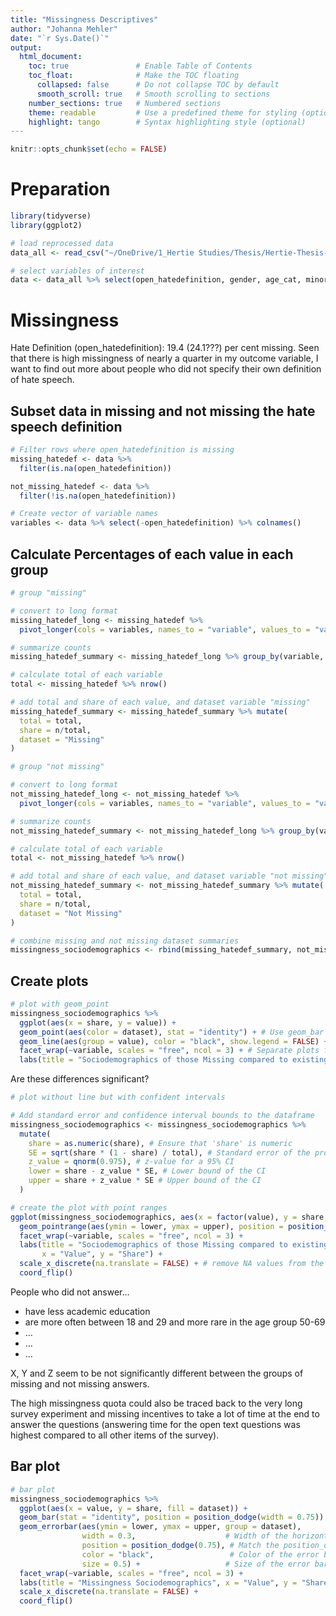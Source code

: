 ```yaml
---
title: "Missingness Descriptives"
author: "Johanna Mehler"
date: "`r Sys.Date()`"
output: 
  html_document:
    toc: true               # Enable Table of Contents
    toc_float:              # Make the TOC floating
      collapsed: false      # Do not collapse TOC by default
      smooth_scroll: true   # Smooth scrolling to sections
    number_sections: true   # Numbered sections
    theme: readable         # Use a predefined theme for styling (optional)
    highlight: tango        # Syntax highlighting style (optional)
---
```


```r
knitr::opts_chunk$set(echo = FALSE)
```

# Preparation

```r
library(tidyverse)
library(ggplot2)

# load reprocessed data
data_all <- read_csv("~/OneDrive/1_Hertie Studies/Thesis/Hertie-Thesis-Mehler/data/data_clean2.csv")

# select variables of interest
data <- data_all %>% select(open_hatedefinition, gender, age_cat, minority_cat, educ_cat, academic_status, polinterest_cat, empathy_person, empathy_predicting, empathy_perspective, speak_freely, speak_freely_pers, silencing_harmful, silencing_unacceptable, starts_with("exp"), tradeoffs_speech)
```


# Missingness

Hate Definition (open_hatedefinition): 19.4 (24.1???) per cent missing. Seen that there is high missingness of nearly a quarter in my outcome variable, I want to find out more about people who did not specify their own definition of hate speech.

## Subset data in missing and not missing the hate speech definition

```r
# Filter rows where open_hatedefinition is missing
missing_hatedef <- data %>% 
  filter(is.na(open_hatedefinition)) 

not_missing_hatedef <- data %>% 
  filter(!is.na(open_hatedefinition)) 

# Create vector of variable names
variables <- data %>% select(-open_hatedefinition) %>% colnames()
```

## Calculate Percentages of each value in each group

```r
# group "missing"

# convert to long format
missing_hatedef_long <- missing_hatedef %>% 
  pivot_longer(cols = variables, names_to = "variable", values_to = "value")

# summarize counts
missing_hatedef_summary <- missing_hatedef_long %>% group_by(variable, value) %>% count()

# calculate total of each variable
total <- missing_hatedef %>% nrow()

# add total and share of each value, and dataset variable "missing"
missing_hatedef_summary <- missing_hatedef_summary %>% mutate(
  total = total,
  share = n/total,
  dataset = "Missing"
)

# group "not missing"

# convert to long format
not_missing_hatedef_long <- not_missing_hatedef %>% 
  pivot_longer(cols = variables, names_to = "variable", values_to = "value")

# summarize counts
not_missing_hatedef_summary <- not_missing_hatedef_long %>% group_by(variable, value) %>% count()

# calculate total of each variable
total <- not_missing_hatedef %>% nrow()

# add total and share of each value, and dataset variable "not missing"
not_missing_hatedef_summary <- not_missing_hatedef_summary %>% mutate(
  total = total,
  share = n/total,
  dataset = "Not Missing"
)

# combine missing and not missing dataset summaries
missingness_sociodemographics <- rbind(missing_hatedef_summary, not_missing_hatedef_summary)
```

## Create plots

```r
# plot with geom_point
missingness_sociodemographics %>% 
  ggplot(aes(x = share, y = value)) +
  geom_point(aes(color = dataset), stat = "identity") + # Use geom_bar to create a bar plot
  geom_line(aes(group = value), color = "black", show.legend = FALSE) +
  facet_wrap(~variable, scales = "free", ncol = 3) + # Separate plots for each Region
  labs(title = "Sociodemographics of those Missing compared to existing answers", x = "Share", y = "Value")
```

Are these differences significant? 

```r
# plot without line but with confident intervals

# Add standard error and confidence interval bounds to the dataframe
missingness_sociodemographics <- missingness_sociodemographics %>%
  mutate(
    share = as.numeric(share), # Ensure that 'share' is numeric
    SE = sqrt(share * (1 - share) / total), # Standard error of the proportion
    z_value = qnorm(0.975), # z-value for a 95% CI
    lower = share - z_value * SE, # Lower bound of the CI
    upper = share + z_value * SE # Upper bound of the CI
  )

# create the plot with point ranges
ggplot(missingness_sociodemographics, aes(x = factor(value), y = share, color = dataset)) +
  geom_pointrange(aes(ymin = lower, ymax = upper), position = position_dodge(width = 0.1), fatten = 3) +
  facet_wrap(~variable, scales = "free", ncol = 3) +
  labs(title = "Sociodemographics of those Missing compared to existing answers",
       x = "Value", y = "Share") +
  scale_x_discrete(na.translate = FALSE) + # remove NA values from the x-axis
  coord_flip()
```

People who did not answer...

* have less academic education
* are more often between 18 and 29 and more rare in the age group 50-69
* ...
* ...
* ...

X, Y and Z seem to be not significantly different between the groups of missing and not missing answers.

The high missingness quota could also be traced back to the very long survey experiment and missing incentives to take a lot of time at the end to answer the questions (answering time for the open text questions was highest compared to all other items of the survey).


## Bar plot

```r
# bar plot
missingness_sociodemographics %>%
  ggplot(aes(x = value, y = share, fill = dataset)) +
  geom_bar(stat = "identity", position = position_dodge(width = 0.75)) + 
  geom_errorbar(aes(ymin = lower, ymax = upper, group = dataset),
                width = 0.3,                    # Width of the horizontal lines at the ends of error bars
                position = position_dodge(0.75), # Match the position_dodge width with geom_bar
                color = "black",                 # Color of the error bars
                size = 0.5) +                   # Size of the error bars, making them narrow
  facet_wrap(~variable, scales = "free", ncol = 3) +
  labs(title = "Missingness Sociodemographics", x = "Value", y = "Share") +
  scale_x_discrete(na.translate = FALSE) +
  coord_flip()

```
